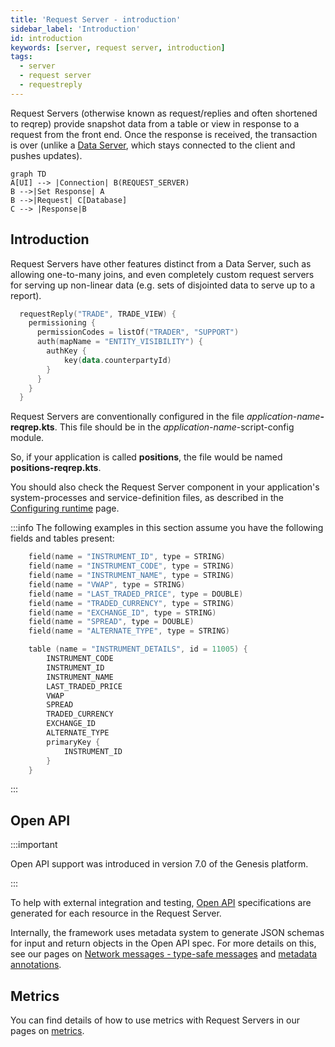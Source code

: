 ```yaml
---
title: 'Request Server - introduction'
sidebar_label: 'Introduction'
id: introduction
keywords: [server, request server, introduction]
tags:
  - server
  - request server
  - requestreply
---
```





Request Servers (otherwise known as request/replies and often shortened to reqrep) provide snapshot data from a table or view in response to a request from the front end. Once the response is received, the transaction is over (unlike a [Data Server](/server/data-server/basics), which stays connected to the client and pushes updates).

```mermaid
graph TD
A[UI] --> |Connection| B(REQUEST_SERVER)
B -->|Set Response| A
B -->|Request| C[Database]
C --> |Response|B
```
## Introduction
Request Servers have other features distinct from a Data Server, such as allowing one-to-many joins, and even completely custom request servers for serving up non-linear data (e.g. sets of disjointed data to serve up to a report).

```kotlin
  requestReply("TRADE", TRADE_VIEW) {
    permissioning {
      permissionCodes = listOf("TRADER", "SUPPORT")
      auth(mapName = "ENTITY_VISIBILITY") {
        authKey {
            key(data.counterpartyId)
        }
      }
    }
  }
```

Request Servers are conventionally configured in the file _application-name_**-reqrep.kts**. This file should be in the _application-name_-script-config module.

So, if your application is called **positions**, the file would be named **positions-reqrep.kts**.

You should also check the Request Server component in your application's system-processes and service-definition files, as described in the [Configuring runtime](/server/request-server/configuring-runtime) page.

:::info
The following examples in this section assume you have the following fields and tables present:

```kotlin
    field(name = "INSTRUMENT_ID", type = STRING)
    field(name = "INSTRUMENT_CODE", type = STRING)
    field(name = "INSTRUMENT_NAME", type = STRING)
    field(name = "VWAP", type = STRING)
    field(name = "LAST_TRADED_PRICE", type = DOUBLE)
    field(name = "TRADED_CURRENCY", type = STRING)
    field(name = "EXCHANGE_ID", type = STRING)
    field(name = "SPREAD", type = DOUBLE)
    field(name = "ALTERNATE_TYPE", type = STRING)
```

```kotlin
    table (name = "INSTRUMENT_DETAILS", id = 11005) {
        INSTRUMENT_CODE
        INSTRUMENT_ID
        INSTRUMENT_NAME
        LAST_TRADED_PRICE
        VWAP
        SPREAD
        TRADED_CURRENCY
        EXCHANGE_ID
        ALTERNATE_TYPE
        primaryKey {
            INSTRUMENT_ID
        }
    }
```
:::

## Open API

:::important

Open API support was introduced in version 7.0 of the Genesis platform.

:::

To help with external integration and testing, [Open API](/server/integration/open-api/) specifications are generated for each resource in the Request Server.

Internally, the framework uses metadata system to generate JSON schemas for input and return objects in the Open API spec. For more details on this, see our pages on [Network messages - type-safe messages](/server/network-messages/type-safe-messages/) and [metadata annotations](/server/network-messages/metadata-annotations/).

## Metrics
You can find details of how to use metrics with Request Servers in our pages on [metrics](/operations/metrics/service-metrics/#request-server).
